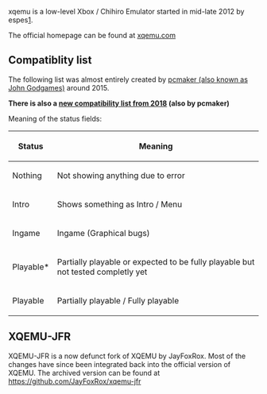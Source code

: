 xqemu is a low-level Xbox / Chihiro Emulator started in mid-late 2012 by espes[https://github.com/espes/xqemu/commit/d823f5802e7c4c84163aea8b4d924044951c705e].

The official homepage can be found at [http://xqemu.com xqemu.com]

== Compatiblity list ==

The following list was almost entirely created by [https://www.youtube.com/user/pcmaker2 pcmaker (also known as John Godgames)] around 2015.

'''There is also a [https://docs.google.com/spreadsheets/d/1sVtQ9SNPathKAMCqfYtvJQP0bs0UeLzP9otPHvZDMwE/edit#gid=709879345 new compatibility list from 2018] (also by pcmaker)'''


Meaning of the status fields:

{| class="wikitable"
!Status
!Meaning
|-
|Nothing
|Not showing anything due to error
|-
|Intro
|Shows something as Intro / Menu
|-
|Ingame
|Ingame (Graphical bugs)
|-
|Playable*
|Partially playable or expected to be fully playable but not tested completly yet
|-
|Playable
|Partially playable / Fully playable
|}


{{:XQEMU/Compatibility List}}


== XQEMU-JFR ==

XQEMU-JFR is a now defunct fork of XQEMU by JayFoxRox.
Most of the changes have since been integrated back into the official version of XQEMU.
The archived version can be found at https://github.com/JayFoxRox/xqemu-jfr